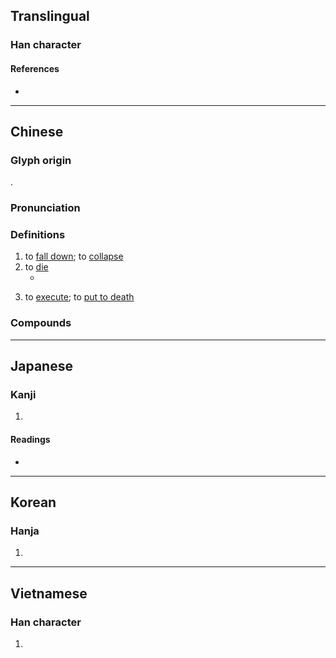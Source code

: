 {{character info/new}}
{{also|毙}}
==Translingual==

===Han character===
{{Han char|rn=66|rad=攴|as=14|sn=18|four=98211|canj=FKMNP|ids=⿱敝死}}

====References====
* {{Han ref|kx=0476.090|dkj=13417|dj=0831.080|hdz=21478.050|uh=6583|ud=25987|bh=C0C5|bd=49349}}

----

==Chinese==
{{zh-forms|s=毙}}

===Glyph origin===
{{Han etym}}
{{Han compound|敝|死|c1=p|c2=s|t2=death|ls=psc}}.

===Pronunciation===
{{zh-pron
|m=bì
|c=bai6
|h=pfs=
|md=
|mn=qz,tw,xm:pē/zz:pī/tw,xm:pè
|mn_note=pè - vernacular (俗)
|w=
|mc=y
|oc=y
|cat=v
}}

===Definitions===
{{zh-hanzi}}

# to [[fall down]]; to [[collapse]]
# to [[die]]
#* {{zh-x|暴斃|to die suddenly}}
# {{lb|zh|colloquial}} to [[execute]]; to [[put to death]]

===Compounds===
{{zh-der|槍斃|擊斃|斃命|倒斃|勒斃|待斃|暴斃|束手就斃|斃傷|瘐斃|路斃|酷斃|自斃|射斃}}

----

==Japanese==

===Kanji===
{{ja-kanji|grade=|rs=攴14}}

# {{defn|lang=ja|sort=攴14}}

====Readings====
* {{ja-readings|goon=[[べ]] (be)|kanon=[[へい]] (hei)|kun=[[たおれる]] (taoreru)}}

----

==Korean==

===Hanja===
{{ko-hanja|hangeul=폐|eumhun=|rv=pye|mr=p'ye|y=phyey}}

# {{defn|lang=ko|sort=攴14}}

----

==Vietnamese==

===Han character===
{{vi-hantu|[[tệ]], [[tễ]]|rs=攴14}}

# {{defn|lang=vi|sort=攴14}}